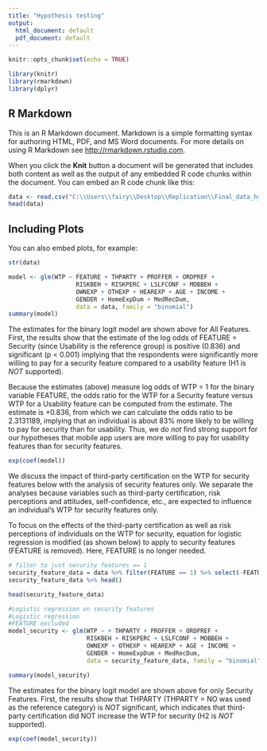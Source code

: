 ```yaml
---
title: "Hypothesis testing"
output:
  html_document: default
  pdf_document: default
---
```


```r
knitr::opts_chunk$set(echo = TRUE)
```

```r
library(knitr)
library(rmarkdown)
library(dplyr)
```


## R Markdown

This is an R Markdown document. Markdown is a simple formatting syntax for authoring HTML, PDF, and MS Word documents. For more details on using R Markdown see <http://rmarkdown.rstudio.com>.

When you click the **Knit** button a document will be generated that includes both content as well as the output of any embedded R code chunks within the document. You can embed an R code chunk like this:

```r
data <- read.csv("C:\\Users\\fairy\\Desktop\\Replication\\Final_data_hypothesis_testing.csv")
head(data)
```

## Including Plots

You can also embed plots, for example:

```r
str(data)
```
```r
model <- glm(WTP ~ FEATURE + THPARTY + PROFFER + ORDPREF + 
                   RISKBEH + RISKPERC + LSLFCONF + MOBBEH + 
                   OWNEXP + OTHEXP + HEAREXP + AGE + INCOME + 
                   GENDER + HomeExpDum + MedRecDum, 
                   data = data, family = "binomial")
summary(model)
```
The estimates for the binary logit model are shown above for All Features. First, the results show that the estimate of the log odds of FEATURE = Security (since Usability is the reference group) is positive (0.836) and significant (p < 0.001) implying that the respondents were significantly more willing to pay for a security feature compared to a usability feature (H1 is *NOT* supported).

Because the estimates (above) measure log odds of WTP = 1 for the binary variable FEATURE, the odds ratio for the WTP for a Security feature versus WTP for a Usability feature can be computed from the estimate. The estimate is +0.836, from which we can calculate the odds ratio to be 2.3131189, implying that an individual is about 83% more likely to be willing to pay for security than for usability. Thus, we do *not* find strong support for our hypotheses that mobile app users are more willing to pay for usability features than for security features.


```r
exp(coef(model))
```
We discuss the impact of third-party certification on the WTP for security features below with the analysis of security features only. We separate the analyses because variables such as third-party certification, risk perceptions and attitudes, self-confidence, etc., are expected to influence an individual’s WTP for security features only.

To focus on the effects of the third-party certification as well as risk perceptions of individuals on the WTP for security, equation for logistic regression is modified (as shown below) to apply to security features (FEATURE is removed). Here, FEATURE is no longer needed.

```r
# filter to just security features == 1
security_feature_data = data %>% filter(FEATURE == 1) %>% select(-FEATURE)
security_feature_data %>% head()

head(security_feature_data)
```


```r
#Logistic regression on security features
#Logistic regression
#FEATURE excluded
model_security <- glm(WTP ~ + THPARTY + PROFFER + ORDPREF + 
                      RISKBEH + RISKPERC + LSLFCONF + MOBBEH + 
                      OWNEXP + OTHEXP + HEAREXP + AGE + INCOME + 
                      GENDER + HomeExpDum + MedRecDum, 
                      data = security_feature_data, family = "binomial")
``` 



```r
summary(model_security)
```
The estimates for the binary logit model are shown above for only Security Features. First, the results show that THPARTY (THPARTY = NO was used as the reference category) is *NOT* significant, which indicates that third-party certification did NOT increase the WTP for security (H2 is *NOT* supported).

```r
exp(coef(model_security))
```